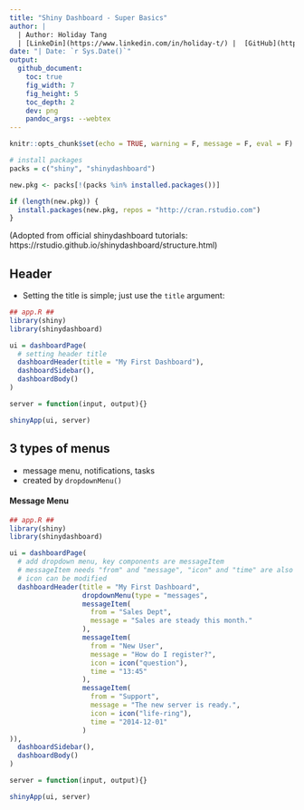 ```yaml
---
title: "Shiny Dashboard - Super Basics"
author: |
  | Author: Holiday Tang 
  | [LinkeDin](https://www.linkedin.com/in/holiday-t/) |  [GitHub](https://github.com/holiday007) | [Kaggle Novice](https://www.kaggle.com/holibae007)
date: "| Date: `r Sys.Date()`"
output:
  github_document:
    toc: true
    fig_width: 7
    fig_height: 5
    toc_depth: 2
    dev: png
    pandoc_args: --webtex
---
```


```r
knitr::opts_chunk$set(echo = TRUE, warning = F, message = F, eval = F)

# install packages
packs = c("shiny", "shinydashboard")

new.pkg <- packs[!(packs %in% installed.packages())]

if (length(new.pkg)) {
  install.packages(new.pkg, repos = "http://cran.rstudio.com")
}
```

(Adopted from official shinydashboard tutorials: https://rstudio.github.io/shinydashboard/structure.html)

## Header

* Setting the title is simple; just use the `title` argument:

```r
## app.R ##
library(shiny)
library(shinydashboard)

ui = dashboardPage(
  # setting header title
  dashboardHeader(title = "My First Dashboard"),
  dashboardSidebar(),
  dashboardBody()
)

server = function(input, output){}

shinyApp(ui, server)
```

## 3 types of menus

- message menu, notifications, tasks
- created by `dropdownMenu()`

#### Message Menu

```r
## app.R ##
library(shiny)
library(shinydashboard)

ui = dashboardPage(
  # add dropdown menu, key components are messageItem
  # messageItem needs "from" and "message", "icon" and "time" are also available
  # icon can be modified
  dashboardHeader(title = "My First Dashboard",
                  dropdownMenu(type = "messages",
                  messageItem(
                    from = "Sales Dept",
                    message = "Sales are steady this month."
                  ),
                  messageItem(
                    from = "New User",
                    message = "How do I register?",
                    icon = icon("question"),
                    time = "13:45"
                  ),
                  messageItem(
                    from = "Support",
                    message = "The new server is ready.",
                    icon = icon("life-ring"),
                    time = "2014-12-01"
                  )
)),
  dashboardSidebar(),
  dashboardBody()
)

server = function(input, output){}

shinyApp(ui, server)
```

